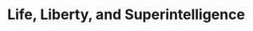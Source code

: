 ---
title: "Life, Liberty, and Superintelligence"
openapi: "GET /plants"
description: "If you have paid attention to artificial intelligence at all in the past two years, there is a good chance that you have heard more about its risks than its benefits. Some believe you should be worried about existential or catastrophic risks—the notion that AI systems may one day be so powerful that they could exterminate humanity or be used by malicious humans to cause widespread harm. Others think that category of risks is “hype” or “marketing,” and that you should instead focus on a variety of alleged “present-day” harms of AI such as misinformation and discrimination. Perhaps the central debate in AI discourse of the last two years is not whether you should fixate on risk, but instead which kind of risk should be your primary interest. This alone is a remarkable fact. There is no other general-purpose technology in human history that entered society with such obsession over its risks. It isn’t healthy. Most risk prognosticators are happy to pay lip service to the “benefits” of AI, but these are almost invariably ill-defined—“curing disease,” “helping with climate change,” and the like. But what, really, are the benefits? How will they be realized? Why, after all, should we bear all these supposed risks? What are we striving for? Our answers to these questions are shockingly under-developed. Too often, we rely on platitudes to express what many now agree will be the most important technology transition of our era, if not ever.
Last October, Dario Amodei, CEO of the frontier AI company Anthropic (they make Claude models) tried to fill this void with an essay called “Machines of Loving Grace,” its title borrowed from a poem by Richard Brautigan. It is among the most sophisticated and concrete treatments yet of a crucial topic: what, precisely, does it mean for “AI” to “go well”? The essay envisions the rapid development of what Amodei calls “powerful AI” (what others might call “artificial general intelligence” or even “artificial superintelligence”), enabling a century’s worth of scientific progress to be compressed into a decade or so and perhaps even securing the long-term hegemony of Western democracies.  Amodei deserves praise for this effort; still, his essay leaves some unanswered questions. What would it take for America—or any country—to realize the benefits of AI on the timescales he imagines? How would America and its allies regain unquestioned global supremacy, and would the process of doing so itself provoke a war? Perhaps most importantly, how will average humans—the ones who do not know about the latest advancements in AI, the ones who merely want “life, liberty, and property,”—contend with the arrival of a new ‘superintelligent’ entity? Amodei and his Anthropic co-founders worked at OpenAI until 2021, when they left that company, ostensibly out of concern over what they perceived to be OpenAI’s lackadaisical approach to AI risk. Anthropic, in their mind, would be the AI safety AI company. It has retained that reputation to the present day, garnering cheers from those concerned about existential risk from AI, and occasional eyerolls from those of the “accelerationist” persuasion. Still, nearly everyone agrees Anthropic’s Claude models have been among the very best in the world since early 2024. To the most orthodox AI safetyists, a prominent long-form essay from the CEO of this risk-focused company on the benefits of AI may be alarming. Yet it reflects one of many quirks of America’s “AI community”: those most concerned about the major risks of AI tend also to be the ones most bullish about the technology’s potential. Indeed, their conviction about the near-term ability of AI companies to transform what we today call “a chatbot” into superintelligence explains their concern about the risks. On the other side, the accelerationists tend to be somewhat more pessimistic about the near-term potential of the technology (in particular to create doom) but focused aggressively on the long-term benefits. Maybe the doomers are the real optimists. Amodei opened his essay, “I think that most people are underestimating just how radical the upside of AI could be, just as I think most people are underestimating how bad the risks could be.”  The intramural dispute within the AI world will continue, but it will likely diminish as AI itself becomes more capable. It was easy to dismiss language models as “stochastic parrots” when the technology was more nascent (way back in the summer of 2024), but as of this writing, in January 2025, OpenAI’s o3 model seems to perform among the very best human coders and mathematicians on Earth.  The debate has shifted yet again, the goalposts teleported; now, the AI community debates whether the language models will be superhuman only at coding and math or in other domains as well. Some, like the perennial AI critic Gary Marcus, criticize the language models for not being humanoid robots, unable to cook meals or clean dishes. Online fights aside, though, it increasingly feels as though we are living in Amodei’s world—the world in which we are, in fact, on a rapid trajectory to “powerful AI,” the world in which “superintelligence” is not an abstraction or a literary device, but an app on a phone, an open tab in a web browser, a voice on your kitchen table, or in a military outpost.  But what is “powerful AI,” exactly? Amodei favors this term because it avoids the “sci-fi baggage and hype” associated with terms like “AGI” or “superintelligence.” This baggage, however, is carried almost exclusively by the vanishingly small number of people within “the AI community.” For almost everyone else on Earth, Amodei’s definition of “powerful AI” will sound very much like science fiction. He imagines an AI system that “is smarter than a Nobel Prize winner” at endeavors like “biology, programming, math, engineering, [and] writing” while processing information at orders of magnitude faster than humans—all while being trivially easy to run in millions of separate instances. It will be like having, as Amodei says, “a country of geniuses in a data center.”  Amodei is quick to point out, however, that this “country of geniuses” will have its limits. Intelligence, he reminds us, is not magic; we cannot subvert the laws of nature with it, nor can we even predict the behavior of many complex phenomena in nature all that much better than we can today. There is no reason to suspect, a priori, that the powerful AI he envisions will be able to, say, “know” the recipe for creating a room-temperature superconductor, or how to cure cancer, or how to solve nuclear fusion. That is because intelligence is not exclusively or even primarily about knowing facts. It is about solving problems, about navigating through intellectual inquiry. Intelligence is searching.  Instead of conceiving of AI as a genie, Amodei encourages us to think about the “marginal returns to intelligence”—that is, to consider what specific endeavors can be aided by adding more intelligence to the equation, and how much that extra intelligence helps. It is easy to imagine how more intelligence might help cure cancers or create better hypersonic weapons. But some problems–like the overall structure of the American healthcare or defense procurement systems–seem less susceptible to “intelligence” per se. Sure, an AI system might have creative ideas for how to improve those systems–but so too have many humans for decades. The problem, instead, is one of political will, and it is not obvious that intelligence itself solves this bottleneck. Amodei’s more specific question—which problems exhibit high marginal returns to intelligence?—helps us to build an intuition about where AI might transform the world quickly. Amodei believes that AI might specifically help accelerate innovations in science related to measurement and methodology. It may sound mundane, but superior forms of measurement are at the heart of many technological breakthroughs, because by being able to measure something more precisely, you can also often control it more precisely as well. What’s more, innovations of this kind are often pioneered by small teams or even individual researchers, suggesting that they really are driven by ingenuity and intellect.  Amodei’s theory of the case is plausible. He focuses especially on biology and neuroscience, where he believes that automated scientific invention could result in curing nearly all major diseases, and extend the human lifespan.  Breakthroughs like this would almost certainly require achievements beyond scientific and technological advancement. How would the FDA respond to fully personalized medical treatments, where drugs are customized for each patient and therefore not susceptible to clinical trials? Innovations of this kind will require meaningful changes to current policy, and if we do not make those changes we risk stumbling into the exact kind of stasis that characterizes Europe today. But will we have the fortitude to update our regulatory institutions for the new world Amodei imagines? It is in grappling with problems like this that “Machines of Loving Grace,” and much of the other writing about potential AI futures (good or bad), falls flat. 
In the example above, Amodei does mention that the current structure of FDA clinical trials is likely a barrier to the world he envisions. Perhaps, he reasons, AI can help with this problem too, for example by “helping to improve the clinical trial system” or “helping to create new jurisdictions where clinical trials have less bureaucracy.” Without a doubt, AI systems will be able to come up with all sorts of creative ideas for solving our policy problems (the best of the current models are already competent at this). But whether those ideas will matter in the political process is an entirely separate question.  It is unfortunately easy to imagine a world in which the United States does not properly adapt its regulatory climate to AI, and even adds regulation of its own to AI itself (there will be the better part of one thousand AI-related laws proposed in state legislatures in 2025 alone; there were nearly 650 last year). In this world, the use of AI by legitimate, law-abiding actors would be curtailed, and many of the benefits would be delayed or simply outlawed. But the worst uses of AI—those undertaken by malicious actors—would not be hindered at all, since those actors, by definition, disregard the law.  This is not some fantastical scenario. And finding a way to allow institutional innovation and entrepreneurship within the most rule-bound parts of our society—is, perhaps, the central challenge of the thing we today describe as “AI policy.” It is up to people like Amodei—a widely respected figure in AI who has predicted the future more accurately than almost anyone else—to illuminate this profound challenge. “Machines of Loving Grace,” however, only gestures at it.  There is another political dimension that figures heavily into Amodei’s thinking: geopolitics. In short: Amodei believes that America, and the West more broadly, must lead the world in advancing AI and related technologies so that we can secure enduring dominance over our adversaries—namely, China. If we do this, Amodei argues, we can secure “an eternal 1991,” bringing the end of history, and victory of capitalist liberalism, finally to fruition.  In contrast to the rest of “Machines of Loving Grace,” Amodei here is quite conventional; one would be hard-pressed to find a frontier AI executive, DC policymaker or analyst, or other relevant member of American elite society who does not agree with this general sentiment—even if they wouldn’t say that AI can bring about the end of history. And Amodei is also mirroring the argument made in 2024’s other AI-focused mega-essay: Leopold Aschenbrenner’s Situational Awareness. Conventional thinking is by no means always wrong, but when a huge proportion of American elites begin to repeat the same argument, it is worth taking a closer look.  Say that America does maintain its lead in AI, and that all the capabilities Amodei expects near-future systems to have are realized. And say we reform our environmental permitting and other regulations so that we can build all the energy infrastructure, semiconductor manufacturing facilities, and data centers we need to run those models—all while keeping advanced AI chips out of China’s hands (the latter is dubious, and maybe irrelevant). What happens next? How quickly does superintelligence enable, as Amodei puts it, “robust military superiority”? Superintelligence-driven militaries will presumably not just outthink their foes—they will need to be able to destroy or otherwise render inoperable things in the physical world in some radically better way than we can imagine today. We will need to build new weapons. Will doing so require technology alone, or will we also need to transform the Pentagon’s procurement and other bureaucratic procedures? How do we expect China, and every other country on Earth, to react to America’s explicit plan to accelerate AI to secure enduring American hegemony? In some ways, the most potent adversary of American technology is in fact Europe, with its endless, and often overtly anti-American regulations. How confident are we that each of these questions will work out in our favor? Are we confident enough to make this vague strategy the operating plan for the rest of the decade? Are we confident enough to risk untold trillions? Are we confident enough to risk starting a war? Should we be thinking about this more carefully? It is not, necessarily, that Amodei’s plan is “bad.” Most Americans probably like the sound of a world in which our country secures a renewed lease on global hegemony. But just like the definition of terms like “AGI” or “superintelligence,” this plan is woefully under-specified, and when you think about it in more detail, serious questions start to emerge.  Those questions can, at least in principle, be answered. But turning AI into an enduring source of national strength will require far more than just having the best models, since experience has shown us that these can often be quickly and easily replicated by our friends and enemies alike. Instead, it will require building new capabilities with AI, creating wholly new inventions, and engaging in the institutional innovation that allows those new creations to be built and flourish. A country with excess intelligence but dysfunctional institutions may not be a superpower for long.
Perhaps this grander task helps us to answer, at least in part, the questions Amodei leaves us with at the end of “Machines of Loving Grace.” The concluding section is titled, “Work and Meaning,” and it grapples with questions like “with AIs doing everything, how will humans have meaning?” and “how will [humans] survive economically?” As Amodei admits, these questions are “more difficult than the others” and have a “lack of clear answers.” As you might imagine, Amodei believes that AI will eventually become so powerful that “our current economic setup will no longer make sense,” necessitating “a broader societal conversation about how the economy should be organized.”  Maybe that conversation will come to pass, or maybe not. Regardless, though, the arrival of machines with greater intelligence than all of us will invite new questions about what it is, exactly, that we humans should be doing with our time. One of those questions will be whether we want our machines of loving grace to “watch over” us, in the first place.  Perhaps, rather than conceiving of AI as something that “watches over” humans, we should conceive it is a new kind of tool—or even a force of nature we have discovered—that we use to ascend to new heights. To do this, though, we will need to build the kind of society that cultivates such ambition in all productive domains of human life. Perhaps this is the new “economic setup” to which we should aspire, rather than one based on preemptive safety, unending “risk management,” and universal basic income.  Viewed in this light, the better purpose of “AI policy” is not to create guardrails for AI — though most people agree some guardrails will be needed. Instead, our task is to create the institutions we will need for a world transformed by AI—the mechanisms required to make the most of a novus ordo seclorum. America leads the world in AI development; she must also lead the world in the governance of AI, just as our constitution has lit the Earth for two-and-a-half centuries. To describe this undertaking in shrill and quarrelsome terms like “AI policy” or, worse yet, “AI regulation,” falls far short of the job that is before us.  It is a hard job. America’s current institutions are sticky, deeply entrenched into our lives in countless ways. But if we can do this—if we can reinvent the contemporary technocratic state to pave the way for a new world, if we can discard the old statecraft to make way for the new—it would be a gift to humanity at least as large as powerful AI itself.  Can we do it? We do not know. Such is life in our humble commercial republic, operating at the outer conceptual extreme of what is possible in the free world. But if we are to succeed, we will need to do much better than nebulous platitudes about “maximizing benefits and minimizing risks.” We will need to approach our task with gravity and depth. And we will need to have an ideal for which to fight. Amodei’s essay paves the way, but as ever with life at the frontier, our work has just begun. "
---